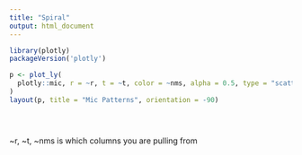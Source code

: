 ```yaml
---
title: "Spiral"
output: html_document
---
```


```r
library(plotly)
packageVersion('plotly')

p <- plot_ly(
  plotly::mic, r = ~r, t = ~t, color = ~nms, alpha = 0.5, type = "scatter"
)
layout(p, title = "Mic Patterns", orientation = -90)





```

~r, ~t, ~nms is which columns you are pulling from